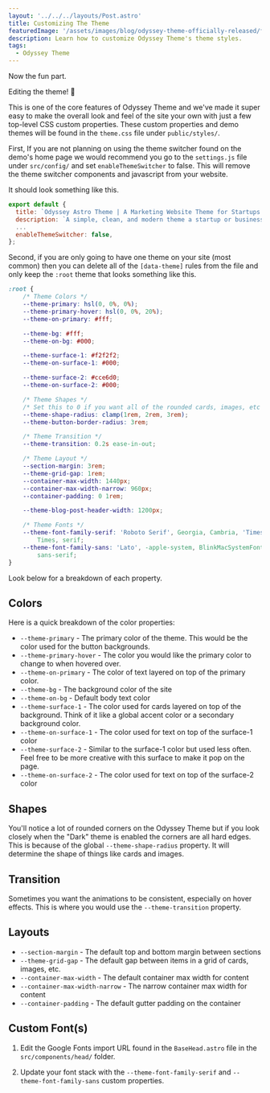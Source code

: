 ```yaml
---
layout: '../../../layouts/Post.astro'
title: Customizing The Theme
featuredImage: '/assets/images/blog/odyssey-theme-officially-released/featured.jpg'
description: Learn how to customize Odyssey Theme's theme styles.
tags: 
  - Odyssey Theme
---
```


Now the fun part. 

Editing the theme! 🎉

This is one of the core features of Odyssey Theme and we've made it super easy to make the overall look and feel of the site your own with just a few top-level CSS custom properties. These custom properties and demo themes will be found in the `theme.css` file under `public/styles/`.

First, If you are not planning on using the theme switcher found on the demo's home page we would recommend you go to the `settings.js` file under `src/config/` and set `enableThemeSwitcher` to false. This will remove the theme switcher components and javascript from your website.

It should look something like this.

```js
export default {
  title: `Odyssey Astro Theme | A Marketing Website Theme for Startups and Businesses`,
  description: `A simple, clean, and modern theme a startup or businesses' marketing website.`,
  ...
  enableThemeSwitcher: false,
};
```

Second, if you are only going to have one theme on your site (most common) then you can delete all of the `[data-theme]` rules from the file and only keep the `:root` theme that looks something like this.

```css
:root {
	/* Theme Colors */
	--theme-primary: hsl(0, 0%, 0%);
	--theme-primary-hover: hsl(0, 0%, 20%);
	--theme-on-primary: #fff;

	--theme-bg: #fff;
	--theme-on-bg: #000;

	--theme-surface-1: #f2f2f2;
	--theme-on-surface-1: #000;

	--theme-surface-2: #cce6d0;
	--theme-on-surface-2: #000;

	/* Theme Shapes */
	/* Set this to 0 if you want all of the rounded cards, images, etc to be straight edges */
	--theme-shape-radius: clamp(1rem, 2rem, 3rem);
	--theme-button-border-radius: 3rem;

	/* Theme Transition */
	--theme-transition: 0.2s ease-in-out;

	/* Theme Layout */
	--section-margin: 3rem;
	--theme-grid-gap: 1rem;
	--container-max-width: 1440px;
	--container-max-width-narrow: 960px;
	--container-padding: 0 1rem;

	--theme-blog-post-header-width: 1200px;

	/* Theme Fonts */
	--theme-font-family-serif: 'Roboto Serif', Georgia, Cambria, 'Times New Roman',
		Times, serif;
	--theme-font-family-sans: 'Lato', -apple-system, BlinkMacSystemFont,
		sans-serif;
}
```

Look below for a breakdown of each property.

## Colors

Here is a quick breakdown of the color properties:

- `--theme-primary` - The primary color of the theme. This would be the color used for the button backgrounds.
- `--theme-primary-hover` - The color you would like the primary color to change to when hovered over.
- `--theme-on-primary` - The color of text layered on top of the primary color.
- `--theme-bg` - The background color of the site
- `--theme-on-bg` - Default body text color
- `--theme-surface-1` - The color used for cards layered on top of the background. Think of it like a global accent color or a secondary background color.
- `--theme-on-surface-1` - The color used for text on top of the surface-1 color
- `--theme-surface-2` - Similar to the surface-1 color but used less often. Feel free to be more creative with this surface to make it pop on the page.
- `--theme-on-surface-2` - The color used for text on top of the surface-2 color

## Shapes

You'll notice a lot of rounded corners on the Odyssey Theme but if you look closely when the "Dark" theme is enabled the corners are all hard edges. This is because of the global `--theme-shape-radius` property. It will determine the shape of things like cards and images.

## Transition

Sometimes you want the animations to be consistent, especially on hover effects. This is where you would use the `--theme-transition` property.

## Layouts

- `--section-margin` - The default top and bottom margin between sections
- `--theme-grid-gap` - The default gap between items in a grid of cards, images, etc.
-	`--container-max-width` - The default container max width for content
-	`--container-max-width-narrow` - The narrow container max width for content
-	`--container-padding` - The default gutter padding on the container

## Custom Font(s)

1. Edit the Google Fonts import URL found in the `BaseHead.astro` file in the `src/components/head/` folder.

2. Update your font stack with the `--theme-font-family-serif` and `--theme-font-family-sans` custom properties.

